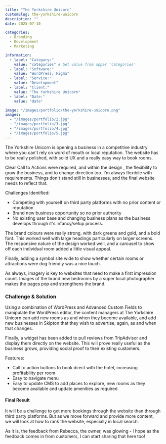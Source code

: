 ```yaml
---
title: "The Yorkshire Unicorn"
customSlug: the-yorkshire-unicorn
description: ""
date: 2025-07-10

categories:
  - Branding
  - Development
  - Marketing

information:
  - label: "Category:"
    value: "categories" # Get value from upper 'categories'
  - label: "Software:"
    value: "WordPress, Figma"
  - label: "Service:"
    value: "Development"
  - label: "Client:"
    value: "The Yorkshire Unicorn"
  - label: "Date:"
    value: "date"

image: "/images/portfolio/the-yorkshire-unicorn.png"
images: 
  - "/images/portfolio/2.jpg"
  - "/images/portfolio/3.jpg"
  - "/images/portfolio/4.jpg"
  - "/images/portfolio/5.jpg"
---
```


The Yorkshire Unicorn is opening a business in a competitive industry where you can't rely on word of mouth or local reputation.  The website has to be really polished, with solid UX and a really easy way to book rooms.

Clear Call to Actions were required, and within the design , the flexibility to grow the business, and to change direction too. I'm always flexibile with requirements. Things don't stand still in businesses, and the final website needs to reflect that.

Challenges Identified:

- Competing with yourself on third party platforms with no prior content or reputation
- Brand new business opportunity so no prior  authority
- No existing user base and changing business plans as the business develops through it's infancy/setup process.

The brand colours were really strong, with dark greens and gold, and a  bold font. This worked well with large headings particularly on larger screens. The responsive nature of the design worked well, and a carousel to show off each individual room added a little visual appeal.

Finally, adding a symbol site wide to show whether certain rooms or attractions were dog friendly was a  nice touch.

As always, imagery is key to websites that need to make a first impression count. Images of the brand new bedrooms by a super local photographer makes the pages pop  and strengthens the brand.

### Challenge & Solution

Using a combination of WordPress and Advanced Custom Fields to manipulate the WordPress editor, the content managers at The Yorkshire Unicorn can  add new rooms as and when they become available, and add new businesses in Skipton that they wish to advertise, again, as and when that changes.

Finally, a widget has been added to pull reviews from TripAdvisor and display them directly on the website. This will prove really useful as the business grows, providing social proof to their existing customers.

Features:

- Call to action buttons to book direct with the hotel, increasing profitability per room
- Easy to navigate menu
- Easy to update CMS to add places to explore, new rooms as they become available and update amenities as required

#### Final Result

It will be a challenge to  get more bookings through the website than through third party platforms. But as we move forward and provide more content, we will look at how to rank the website, especially in local search.

As it is, the feedback from Rebecca, the owner, was glowing - I hope as the feedback comes in from customers, I can start sharing that here too!
